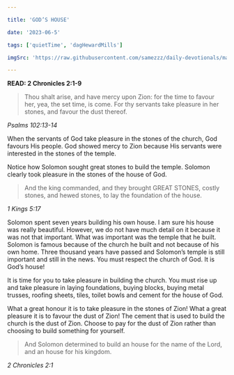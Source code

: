 ```yaml
---

title: 'GOD’S HOUSE'

date: '2023-06-5'

tags: ['quietTime', 'dagHewardMills']

imgSrc: 'https://raw.githubusercontent.com/samezzz/daily-devotionals/main/images/evangelist-dag.jpg'

---
```



**READ: 2 Chronicles 2:1-9**

>Thou shalt arise, and have mercy upon Zion: for the time to favour her, yea, the set time, is come. For thy servants take pleasure in her stones, and favour the dust thereof. 

*Psalms 102:13-14*

When the servants of God take pleasure in the stones of the church, God favours His people. God showed mercy to Zion because His servants were interested in the stones of the temple. 

Notice how Solomon sought great stones to build the temple. Solomon clearly took pleasure in the stones of the house of God. 

>And the king commanded, and they brought GREAT STONES, costly stones, and hewed stones, to lay the foundation of the house. 

*1 Kings 5:17*

Solomon spent seven years building his own house. I am sure his house was really beautiful. However, we do not have much detail on it because it was not that important. What was important was the temple that he built. Solomon is famous because of the church he built and not because of his own home. Three thousand years have passed and Solomon’s temple is still important and still in the news. You must respect the church of God. It is God’s house!

It is time for you to take pleasure in building the church. You must rise up and take pleasure in laying foundations, buying blocks, buying metal trusses, roofing sheets, tiles, toilet bowls and cement for the house of God. 

What a great honour it is to take pleasure in the stones of Zion! What a great pleasure it is to favour the dust of Zion! The cement that is used to build the church is the dust of Zion. Choose to pay for the dust of Zion rather than choosing to build something for yourself. 

>And Solomon determined to build an house for the name of the Lord, and an house for his kingdom. 

*2 Chronicles 2:1*
